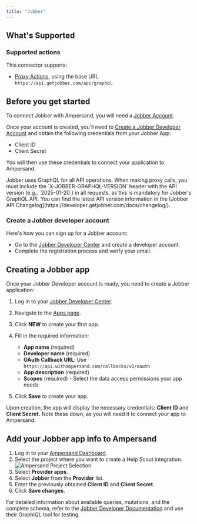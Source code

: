 ```yaml
---
title: "Jobber"
---
```

## What's Supported

### Supported actions

This connector supports:
- [Proxy Actions](/proxy-actions), using the base URL `https://api.getjobber.com/api/graphql`.

## Before you get started

To connect Jobber with Ampersand, you will need a [Jobber Account](https://www.getjobber.com/).

Once your account is created, you'll need to [Create a Jobber Developer Account](https://developer.getjobber.com) and obtain the following credentials from your Jobber App:
- Client ID
- Client Secret

You will then use these credentials to connect your application to Ampersand.

<Note>
  Jobber uses GraphQL for all API operations. When making proxy calls, you must include the `X-JOBBER-GRAPHQL-VERSION` header with the API version (e.g., `2025-01-20`) in all requests, as this is mandatory for Jobber's GraphQL API. You can find the latest API version information in the [Jobber API Changelog](https://developer.getjobber.com/docs/changelog/).
</Note>

### Create a Jobber developer account

Here's how you can sign up for a Jobber account:

- Go to the [Jobber Developer Center](https://developer.getjobber.com/signup/) and create a developer account.
- Complete the registration process and verify your email.

## Creating a Jobber app

Once your Jobber Developer account is ready, you need to create a Jobber application:

1. Log in to your [Jobber Developer Center](https://developer.getjobber.com/).
2. Navigate to the [Apps page](https://developer.getjobber.com/apps).
3. Click **NEW** to create your first app.
4. Fill in the required information:
   - **App name** (required)
   - **Developer name** (required) 
   - **OAuth Callback URL**: Use `https://api.withampersand.com/callbacks/v1/oauth`
   - **App description** (required)
   - **Scopes** (required) - Select the data access permissions your app needs

5. Click **Save** to create your app.

Upon creation, the app will display the necessary credentials: **Client ID** and **Client Secret.** Note these down, as you will need it to connect your app to Ampersand.


## Add your Jobber app info to Ampersand
1. Log in to your [Ampersand Dashboard](https://dashboard.withampersand.com).
2. Select the project where you want to create a Help Scout integration.  
   ![Ampersand Project Selection](/images/provider-guides/31a6a12-Ampersand.png)
3. Select **Provider apps**.
4. Select **Jobber** from the **Provider** list.
5. Enter the previously obtained **Client ID** and **Client Secret**.
6. Click **Save changes**.


For detailed information about available queries, mutations, and the complete schema, refer to the [Jobber Developer Documentation](https://developer.getjobber.com/docs/) and use their GraphiQL tool for testing.
